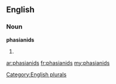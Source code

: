 ==English==

===Noun===
'''phasianids'''

# {{plural of|[[phasianid]]}}

[[Category:English plurals]]

[[ar:phasianids]]
[[fr:phasianids]]
[[my:phasianids]]